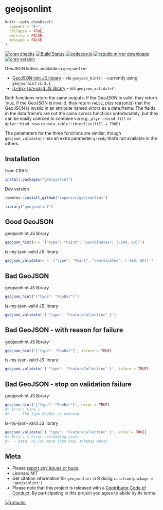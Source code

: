 geojsonlint
===========

```r
knitr::opts_chunk$set(
  comment = "#>",
  collapse = TRUE,
  warning = FALSE,
  message = FALSE
)
```

[![cran checks](https://cranchecks.info/badges/worst/geojsonlint)](https://cranchecks.info/pkgs/geojsonlint)
[![Build Status](https://api.travis-ci.org/ropensci/geojsonlint.png)](https://travis-ci.org/ropensci/geojsonlint)
[![codecov.io](https://codecov.io/github/ropensci/geojsonlint/coverage.svg?branch=master)](https://codecov.io/github/ropensci/geojsonlint?branch=master)
[![rstudio mirror downloads](https://cranlogs.r-pkg.org/badges/geojsonlint)](https://github.com/metacran/cranlogs.app)
[![cran version](https://www.r-pkg.org/badges/version/geojsonlint)](https://cran.r-project.org/package=geojsonlint)

GeoJSON linters available in `geojsonlint`

* [GeoJSON hint JS library](https://www.npmjs.com/package/geojsonhint) - via `geojson_hint()` - currently using `geojsonhint` `v1.2.1`
* [is-my-json-valid JS library](https://www.npmjs.com/package/is-my-json-valid) - via `geojson_validate()`

Both functions return the same outputs. If the GeoJSON is valid, they return `TRUE`.
If the GeoJSON is invalid, they return `FALSE`, plus reason(s) that the GeoJSON is invalid
in an attribute named _errors_ as a data.frame. The fields in the data.frame's are not
the same across functions unfortunately, but they can be easily coerced to combine via
e.g., `plyr::rbind.fill` or `dplyr::bind_rows` or `data.table::rbindlist(fill = TRUE)`

The parameters for the three functions are similar, though `geojson_validate()` has an
extra parameter `greedy` that's not available in the others.

## Installation

from CRAN

```r
install.packages("geojsonlint")
```

Dev version

```r
remotes::install_github("ropensci/geojsonlint")
```

```r
library("geojsonlint")
```

## Good GeoJSON

geojsonhint JS library

```r
geojson_hint(x = '{"type": "Point", "coordinates": [-100, 80]}')
```

is-my-json-valid JS library

```r
geojson_validate(x = '{"type": "Point", "coordinates": [-100, 80]}')
```

## Bad GeoJSON

geojsonhint JS library

```r
geojson_hint('{"type": "FooBar"}')
```

is-my-json-valid JS library

```r
geojson_validate('{ "type": "FeatureCollection" }')
```

## Bad GeoJSON - with reason for failure

geojsonhint JS library

```r
geojson_hint('{"type": "FooBar"}', inform = TRUE)
```

is-my-json-valid JS library

```r
geojson_validate('{ "type": "FeatureCollection" }', inform = TRUE)
```

## Bad GeoJSON - stop on validation failure

geojsonhint JS library

```r
geojson_hint('{"type": "FooBar"}', error = TRUE)
#> Error: Line 1
#>    - The type FooBar is unknown
```

is-my-json-valid JS library

```r
geojson_validate('{ "type": "FeatureCollection" }', error = TRUE)
#> Error: 1 error validating json:
#> 	- data: no (or more than one) schemas match
```

## Meta

* Please [report any issues or bugs](https://github.com/ropensci/geojsonlint/issues).
* License: MIT
* Get citation information for `geojsonlint` in R doing `citation(package = 'geojsonlint')`
* Please note that this project is released with a [Contributor Code of Conduct][coc]. By participating in this project you agree to abide by its terms.

[![rofooter](https://ropensci.org/public_images/github_footer.png)](https://ropensci.org)

[coc]: https://github.com/ropensci/geojsonlint/blob/master/CODE_OF_CONDUCT.md
